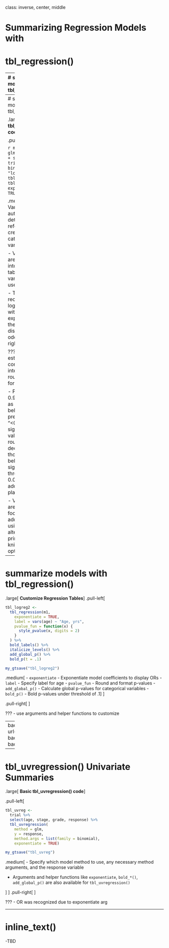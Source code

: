 class: inverse, center, middle

# Summarizing Regression Models with
# tbl_regression()

---
# summarize models with tbl_regression()

.large[
**Goal**: Summarize a logistic regression model predicting tumor response
]
.pull-left[


```r
library(gtsummary)
library(tidyverse)

m1 = glm(response ~ age + stage,
         data = trial,
         family = binomial(link = "logit"))

```

.large[
- Display Odds Ratio estimates and CI's for all covariates
- Display p-values for covariates
- Show reference levels for categorical variables
]

]

```r
tbl_logreg <- 
  tbl_regression(m1, exponentiate = TRUE)

my_gtsave("tbl_logreg")
```

.pull-right[
<p align="center"><img src="images/tbl_logreg.png" width=80%></p>
]


---
# summarize models with tbl_regression()

.large[
**Basic tbl_regression() code**
]

.pull-left[

```r
m1 = glm(response ~ age + stage,
         data = trial,
         family = binomial(link = "logit"))
tbl_logreg <- 
  tbl_regression(m1, exponentiate = TRUE)
```
```r
my_gtsave("tbl_logreg")
```

.medium[
- Variable types are automatically detected and reference rows are created for categorical variables.

- Variable labels are carried through into the output table (if no labels, variable names are used). 

- The model was recognized as logistic regression with coefficients exponentiated, so the header displayed “OR” for odds ratio.
]
]
.pull-right[
<p align="center"><img src="images/tbl_logreg.png" width=70%></p>
]

???
- Model estimates and confidence intervals are rounded and nicely formatted.

- P-values above 0.9 are presented as “>0.9” and below 0.001 are presented as “<0.001”. Non-significant p-values are only rounded to one decimal, while those close to or below the significance threshold (default 0.05) have additional decimal places by default.

- Variable levels are indented and footnotes are added if printed using {gt}. (can alternatively be printed using knitr::kable(); see options here)


---
# summarize models with tbl_regression()
.large[
**Customize Regression Tables**
]
.pull-left[

```r
tbl_logreg2 <-
  tbl_regression(m1,
    exponentiate = TRUE,
    label = vars(age) ~ "Age, yrs",
    pvalue_fun = function(x) {
      style_pvalue(x, digits = 2)
    }
  ) %>%
  bold_labels() %>%
  italicize_levels() %>%
  add_global_p() %>%
  bold_p(t = .1)
```
```r
my_gtsave("tbl_logreg2")
```

.medium[
- `exponentiate` - Exponentiate model coefficients to display ORs
- `label` - Specify label for age
- `pvalue_fun` - Round and format p-values
- `add_global_p()` - Calculate global p-values for categorical variables
- `bold_p()` - Bold p-values under threshold of .1
]
]

.pull-right[
<p align="center"><img src="images/tbl_logreg2.png" width=80%></p>
]

???
- use arguments and helper functions to customize


---
background-image: url(images/tbl_regression_markup.png)
background-position: center
background-size: contain

---

# tbl_uvregression() Univariate Summaries
.large[
**Basic tbl_uvregression() code**
]

.pull-left[


```r
tbl_uvreg <- 
  trial %>% 
  select(age, stage, grade, response) %>%
  tbl_uvregression(
    method = glm,
    y = response,
    method.args = list(family = binomial),
    exponentiate = TRUE)
```
```r
my_gtsave("tbl_uvreg")
```

.medium[
- Specify which model method to use, any necessary method arguments, and the response variable

- Arguments and helper functions like `exponentiate`, `bold_*()`, `add_global_p()` are also available for `tbl_uvregression()`

]
]
.pull-right[
<p align="center"><img src="images/tbl_uvreg.png" width=70%></p>
]

???
- OR was recognized due to exponentiate arg


---

# inline_text()

-TBD

